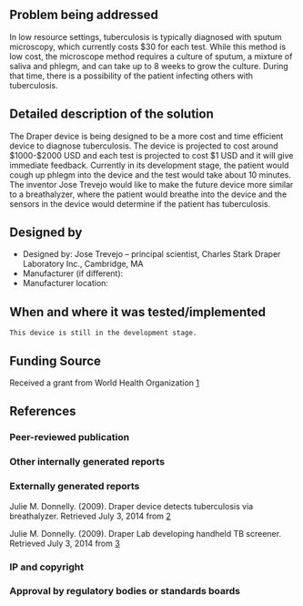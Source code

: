 {{Medical Device
|Health Topic=Tuberculosis
|Classification=Diagnosis
|Scope=Prototype
|Image=Imageneeded.png
}}
<!-- Please make sure to use the format provided below for consistency between all devices. -->
==Problem being addressed==
In low resource settings, tuberculosis is typically diagnosed with sputum microscopy, which currently costs $30 for each test. While this method is low cost, the microscope method requires a culture of sputum, a mixture of saliva and phlegm, and can take up to 8 weeks to grow the culture. During that time, there is a possibility of the patient infecting others with tuberculosis. 

==Detailed description of the solution==
The Draper device is being designed to be a more cost and time efficient device to diagnose tuberculosis. The device is projected to cost around $1000-$2000 USD and each test is projected to cost $1 USD and it will give immediate feedback. Currently in its development stage, the patient would cough up phlegm into the device and the test would take about 10 minutes. The inventor Jose Trevejo would like to make the future device more similar to a breathalyzer, where the patient would breathe into the device and the sensors in the device would determine if the patient has tuberculosis.

==Designed by==
*Designed by: Jose Trevejo – principal scientist, Charles Stark Draper Laboratory Inc., Cambridge, MA
*Manufacturer (if different):
*Manufacturer location:

==When and where it was tested/implemented ==
 This device is still in the development stage.

==Funding Source==
Received a grant from World Health Organization
[http://tech.mit.edu/V126/N48/48gateswire.html]

==References==
===Peer-reviewed publication===

===Other internally generated reports===
===Externally generated reports===
Julie M. Donnelly. (2009). Draper device detects tuberculosis via breathalyzer. Retrieved July 3, 2014 from [http://www.bizjournals.com/boston/blog/mass-high-tech/2009/08/draper-device-detects-tuberculosis.html?page=all]

Julie M. Donnelly. (2009). Draper Lab developing handheld TB screener. Retrieved July 3, 2014 from [http://www.bizjournals.com/boston/stories/2009/08/17/story1.html]

===IP and copyright===
===Approval by regulatory bodies or standards boards===

<!-- Add relevant categories, such as [[Category:HIV]] or [[Category:Malaria]] below this line -->